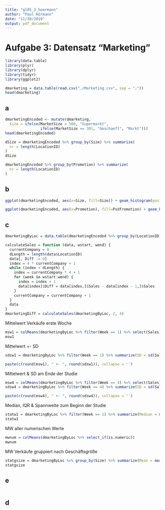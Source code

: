 ```yaml
---
title: "gl05_3_hoermann"
author: "Paul Hörmann"
date: "11/30/2019"
output: pdf_document
---
```


# Aufgabe 3: Datensatz "Marketing"
```r
library(data.table)
library(plyr)
library(dplyr)
library(tidyr)
library(ggplot2)
```
```r
dmarketing = data.table(read.csv("./Marketing.csv", sep = ";"))
head(dmarketing)
```

## a
```r
dmarketingEncoded <- mutate(dmarketing,
  Size = ifelse(MarketSize > 500, "Supermarkt",
                ifelse(MarketSize <= 301, "Geschaeft", "Markt")))
head(dmarketingEncoded)
```
```r
dSize = dmarketingEncoded %>% group_by(Size) %>% summarize(
  nr = length(LocationID)
)
dSize
```
```r
dmarketingEncoded %>% group_by(Promotion) %>% summarize(
  nr = length(LocationID)
)
```

## b
```r
ggplot(dmarketingEncoded, aes(x=Size, fill=Size)) + geom_histogram(position = "dodge",stat = "count")
```
```r
ggplot(dmarketingEncoded, aes(x=Promotion), fill=Psdfromotion) + geom_histogram(position = "dodge",stat = "count")
```

## c
```r
dmarketingByLoc = data.table(dmarketingEncoded %>% group_by(LocationID))

calculateSales = function (data, wstart, wend) {
  currentCompany = 0
  dLength = length(data$LocationID)
  data[, Diff := 0]
  index = 4 * currentCompany + 1
  while (index < dLength) {
    index = currentCompany * 4 + 1
    for (week in wstart:wend) {
      index = index + 1
      data[index]$Diff = data[index,]$Sales - data[index - 1,]$Sales
    }
    currentCompany = currentCompany + 1
  }
  data
}
dmarketingDiff = calculateSales(dmarketingByLoc, 2, 4)
```

Mittelwert Verkäufe erste Woche
```r
msw1 = colMeans(dmarketingByLoc %>% filter(Week == 1) %>% select(Sales))
msw1
```

Mittelwert +- SD
```r
sdsw1 = dmarketingByLoc %>% filter(Week == 1) %>% summarize(SD = sd(Sales))

paste(c(round(msw1), " +- ", round(sdsw1)), collapse = '')
```

Mittelwert & SD am Ende der Studie
```r
msw4 = colMeans(dmarketingByLoc %>% filter(Week == 4) %>% select(Sales))
sdsw4 = dmarketingByLoc %>% filter(Week == 4) %>% summarize(SD = sd(Sales))

paste(c(round(msw4), " +- ", round(sdsw4)), collapse = '')
```

Median, IQR & Spannweite zum Beginn der Studie
```r
statw1 = dmarketingByLoc %>% filter(Week == 1) %>% summarize(Median = median(Sales), IQR = IQR(Sales), range = paste(range(Sales), collapse = ' - '))
statw1
```

MW aller numerischen Werte
```r
mwnum = colMeans(dmarketingByLoc %>% select_if(is.numeric))
mwnum
```

MW Verkäufe gruppiert nach Geschäftsgröße
```r
statgsize = dmarketingByLoc %>% group_by(Size) %>% summarize(Mean = mean(Sales))
statgsize
```

## e
```r

```

## d
```r

```
